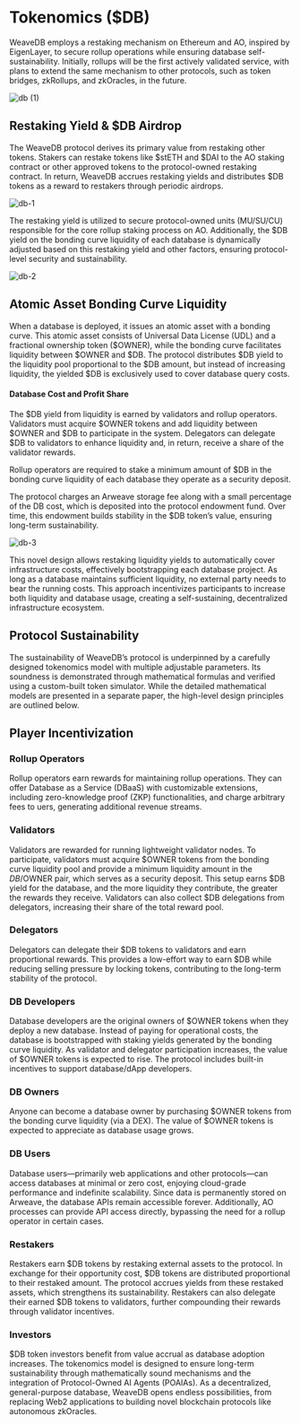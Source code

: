 # Tokenomics ($DB)

WeaveDB employs a restaking mechanism on Ethereum and AO, inspired by EigenLayer, to secure rollup operations while ensuring database self-sustainability. Initially, rollups will be the first actively validated service, with plans to extend the same mechanism to other protocols, such as token bridges, zkRollups, and zkOracles, in the future.

![db (1)](/images/tokenomics-1.png)

## Restaking Yield & $DB Airdrop

The WeaveDB protocol derives its primary value from restaking other tokens. Stakers can restake tokens like $stETH and $DAI to the AO staking contract or other approved tokens to the protocol-owned restaking contract. In return, WeaveDB accrues restaking yields and distributes $DB tokens as a reward to restakers through periodic airdrops.

![db-1](/images/tokenomics-2.png)

The restaking yield is utilized to secure protocol-owned units (MU/SU/CU) responsible for the core rollup staking process on AO. Additionally, the $DB yield on the bonding curve liquidity of each database is dynamically adjusted based on this restaking yield and other factors, ensuring protocol-level security and sustainability.

![db-2](/images/tokenomics-3.png)

## Atomic Asset Bonding Curve Liquidity

When a database is deployed, it issues an atomic asset with a bonding curve. This atomic asset consists of Universal Data License (UDL) and a fractional ownership token ($OWNER), while the bonding curve facilitates liquidity between $OWNER and $DB. The protocol distributes $DB yield to the liquidity pool proportional to the $DB amount, but instead of increasing liquidity, the yielded $DB is exclusively used to cover database query costs.

#### Database Cost and Profit Share

The $DB yield from liquidity is earned by validators and rollup operators. Validators must acquire $OWNER tokens and add liquidity between $OWNER and $DB to participate in the system. Delegators can delegate $DB to validators to enhance liquidity and, in return, receive a share of the validator rewards.

Rollup operators are required to stake a minimum amount of $DB in the bonding curve liquidity of each database they operate as a security deposit.

The protocol charges an Arweave storage fee along with a small percentage of the DB cost, which is deposited into the protocol endowment fund. Over time, this endowment builds stability in the $DB token’s value, ensuring long-term sustainability.

![db-3](/images/tokenomics-4.png)

This novel design allows restaking liquidity yields to automatically cover infrastructure costs, effectively bootstrapping each database project. As long as a database maintains sufficient liquidity, no external party needs to bear the running costs. This approach incentivizes participants to increase both liquidity and database usage, creating a self-sustaining, decentralized infrastructure ecosystem.

## Protocol Sustainability

The sustainability of WeaveDB’s protocol is underpinned by a carefully designed tokenomics model with multiple adjustable parameters. Its soundness is demonstrated through mathematical formulas and verified using a custom-built token simulator. While the detailed mathematical models are presented in a separate paper, the high-level design principles are outlined below.

## Player Incentivization

### Rollup Operators

Rollup operators earn rewards for maintaining rollup operations. They can offer Database as a Service (DBaaS) with customizable extensions, including zero-knowledge proof (ZKP) functionalities, and charge arbitrary fees to uers, generating additional revenue streams.

### Validators

Validators are rewarded for running lightweight validator nodes. To participate, validators must acquire $OWNER tokens from the bonding curve liquidity pool and provide a minimum liquidity amount in the $DB/$OWNER pair, which serves as a security deposit. This setup earns $DB yield for the database, and the more liquidity they contribute, the greater the rewards they receive. Validators can also collect $DB delegations from delegators, increasing their share of the total reward pool.

### Delegators

Delegators can delegate their $DB tokens to validators and earn proportional rewards. This provides a low-effort way to earn $DB while reducing selling pressure by locking tokens, contributing to the long-term stability of the protocol.

### DB Developers

Database developers are the original owners of $OWNER tokens when they deploy a new database. Instead of paying for operational costs, the database is bootstrapped with staking yields generated by the bonding curve liquidity. As validator and delegator participation increases, the value of $OWNER tokens is expected to rise. The protocol includes built-in incentives to support database/dApp developers.

### DB Owners

Anyone can become a database owner by purchasing $OWNER tokens from the bonding curve liquidity (via a DEX). The value of $OWNER tokens is expected to appreciate as database usage grows.

### DB Users

Database users—primarily web applications and other protocols—can access databases at minimal or zero cost, enjoying cloud-grade performance and indefinite scalability. Since data is permanently stored on Arweave, the database APIs remain accessible forever. Additionally, AO processes can provide API access directly, bypassing the need for a rollup operator in certain cases.

### Restakers

Restakers earn $DB tokens by restaking external assets to the protocol. In exchange for their opportunity cost, $DB tokens are distributed proportional to their restaked amount. The protocol accrues yields from these restaked assets, which strengthens its sustainability. Restakers can also delegate their earned $DB tokens to validators, further compounding their rewards through validator incentives.

### Investors

$DB token investors benefit from value accrual as database adoption increases. The tokenomics model is designed to ensure long-term sustainability through mathematically sound mechanisms and the integration of Protocol-Owned AI Agents (POAIAs). As a decentralized, general-purpose database, WeaveDB opens endless possibilities, from replacing Web2 applications to building novel blockchain protocols like autonomous zkOracles.